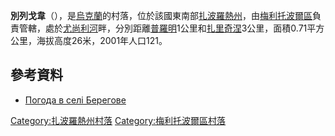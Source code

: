 {{coord|47|0|3|N|35|31|14|E|scale:100000|display=title}}

'''別列戈韋'''（{{lang-uk|Берегове}}），是[[烏克蘭|烏克蘭]]的村落，位於該國東南部[[扎波羅熱州|扎波羅熱州]]，由[[梅利托波爾區|梅利托波爾區]]負責管轄，處於[[尤尚利河|尤尚利河]]畔，分別距離[[普羅明_(梅利托波爾區)|普羅明]]1公里和[[扎里奇涅_(梅利托波爾區)|扎里奇涅]]3公里，面積0.71平方公里，海拔高度26米，2001年人口121。

==參考資料==
* [http://weather.in.ua/ua/zaporozhskaja/881 Погода в селі Берегове]{{Wayback|url=http://weather.in.ua/ua/zaporozhskaja/881 |date=20111220053150 }}

[[Category:扎波羅熱州村落|Category:扎波羅熱州村落]]
[[Category:梅利托波爾區村落|Category:梅利托波爾區村落]]


{{Zaporizhia-geo-stub}}